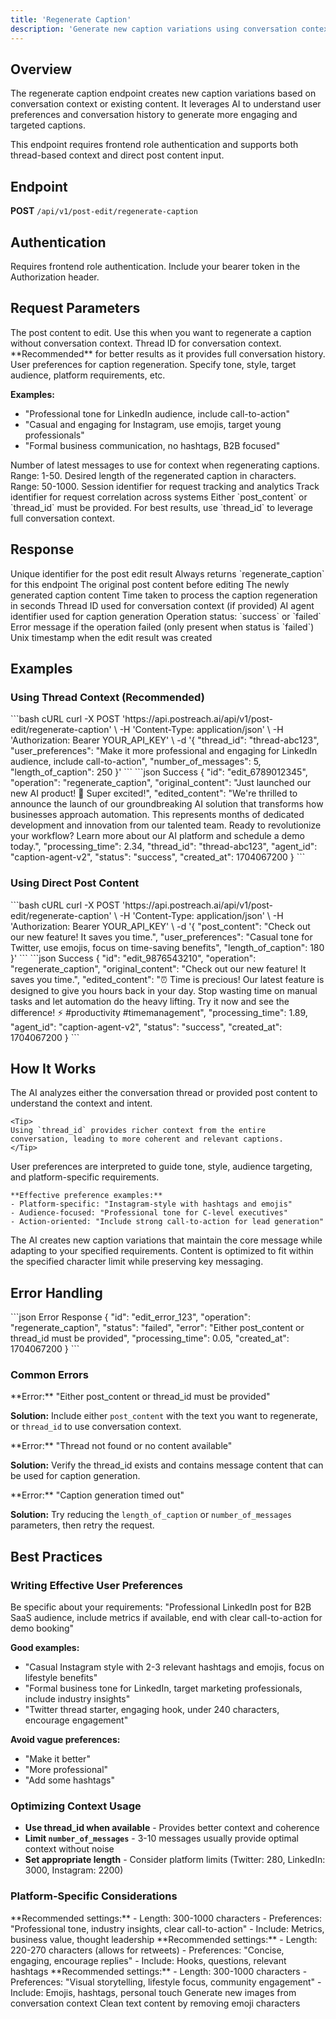 ```yaml
---
title: 'Regenerate Caption'
description: 'Generate new caption variations using conversation context and user preferences'
---
```


## Overview

The regenerate caption endpoint creates new caption variations based on conversation context or existing content. It leverages AI to understand user preferences and conversation history to generate more engaging and targeted captions.

<Info>
This endpoint requires frontend role authentication and supports both thread-based context and direct post content input.
</Info>

## Endpoint

**POST** `/api/v1/post-edit/regenerate-caption`

## Authentication

<Warning>
Requires frontend role authentication. Include your bearer token in the Authorization header.
</Warning>

## Request Parameters

<ParamField body="post_content" type="string">
The post content to edit. Use this when you want to regenerate a caption without conversation context.
</ParamField>

<ParamField body="thread_id" type="string">
Thread ID for conversation context. **Recommended** for better results as it provides full conversation history.
</ParamField>

<ParamField body="user_preferences" type="string">
User preferences for caption regeneration. Specify tone, style, target audience, platform requirements, etc.

**Examples:**
- "Professional tone for LinkedIn audience, include call-to-action"
- "Casual and engaging for Instagram, use emojis, target young professionals"
- "Formal business communication, no hashtags, B2B focused"
</ParamField>

<ParamField body="number_of_messages" type="integer" default="10">
Number of latest messages to use for context when regenerating captions. Range: 1-50.
</ParamField>

<ParamField body="length_of_caption" type="integer" default="300">
Desired length of the regenerated caption in characters. Range: 50-1000.
</ParamField>

<ParamField body="session_id" type="string">
Session identifier for request tracking and analytics
</ParamField>

<ParamField body="track_id" type="string">
Track identifier for request correlation across systems
</ParamField>

<Note>
Either `post_content` or `thread_id` must be provided. For best results, use `thread_id` to leverage full conversation context.
</Note>

## Response

<ResponseField name="id" type="string">
Unique identifier for the post edit result
</ResponseField>

<ResponseField name="operation" type="string">
Always returns `regenerate_caption` for this endpoint
</ResponseField>

<ResponseField name="original_content" type="string">
The original post content before editing
</ResponseField>

<ResponseField name="edited_content" type="string">
The newly generated caption content
</ResponseField>

<ResponseField name="processing_time" type="number">
Time taken to process the caption regeneration in seconds
</ResponseField>

<ResponseField name="thread_id" type="string">
Thread ID used for conversation context (if provided)
</ResponseField>

<ResponseField name="agent_id" type="string">
AI agent identifier used for caption generation
</ResponseField>

<ResponseField name="status" type="string">
Operation status: `success` or `failed`
</ResponseField>

<ResponseField name="error" type="string">
Error message if the operation failed (only present when status is `failed`)
</ResponseField>

<ResponseField name="created_at" type="number">
Unix timestamp when the edit result was created
</ResponseField>

## Examples

### Using Thread Context (Recommended)

<RequestExample>
```bash cURL
curl -X POST 'https://api.postreach.ai/api/v1/post-edit/regenerate-caption' \
    -H 'Content-Type: application/json' \
    -H 'Authorization: Bearer YOUR_API_KEY' \
    -d '{
        "thread_id": "thread-abc123",
        "user_preferences": "Make it more professional and engaging for LinkedIn audience, include call-to-action",
        "number_of_messages": 5,
        "length_of_caption": 250
    }'
```
</RequestExample>

<ResponseExample>
```json Success
{
    "id": "edit_6789012345",
    "operation": "regenerate_caption",
    "original_content": "Just launched our new AI product! 🚀 Super excited!",
    "edited_content": "We're thrilled to announce the launch of our groundbreaking AI solution that transforms how businesses approach automation. This represents months of dedicated development and innovation from our talented team. Ready to revolutionize your workflow? Learn more about our AI platform and schedule a demo today.",
    "processing_time": 2.34,
    "thread_id": "thread-abc123",
    "agent_id": "caption-agent-v2",
    "status": "success",
    "created_at": 1704067200
}
```
</ResponseExample>

### Using Direct Post Content

<RequestExample>
```bash cURL
curl -X POST 'https://api.postreach.ai/api/v1/post-edit/regenerate-caption' \
    -H 'Content-Type: application/json' \
    -H 'Authorization: Bearer YOUR_API_KEY' \
    -d '{
        "post_content": "Check out our new feature! It saves you time.",
        "user_preferences": "Casual tone for Twitter, use emojis, focus on time-saving benefits",
        "length_of_caption": 180
    }'
```
</RequestExample>

<ResponseExample>
```json Success
{
    "id": "edit_9876543210",
    "operation": "regenerate_caption",
    "original_content": "Check out our new feature! It saves you time.",
    "edited_content": "⏰ Time is precious! Our latest feature is designed to give you hours back in your day. Stop wasting time on manual tasks and let automation do the heavy lifting. Try it now and see the difference! ⚡️ #productivity #timemanagement",
    "processing_time": 1.89,
    "agent_id": "caption-agent-v2",
    "status": "success",
    "created_at": 1704067200
}
```
</ResponseExample>

## How It Works

<Steps>
<Step title="Analyze Context">
    The AI analyzes either the conversation thread or provided post content to understand the context and intent.
    
    <Tip>
    Using `thread_id` provides richer context from the entire conversation, leading to more coherent and relevant captions.
    </Tip>
</Step>

<Step title="Apply Preferences">
    User preferences are interpreted to guide tone, style, audience targeting, and platform-specific requirements.
    
    **Effective preference examples:**
    - Platform-specific: "Instagram-style with hashtags and emojis"
    - Audience-focused: "Professional tone for C-level executives"
    - Action-oriented: "Include strong call-to-action for lead generation"
</Step>

<Step title="Generate Variations">
    The AI creates new caption variations that maintain the core message while adapting to your specified requirements.
</Step>

<Step title="Optimize Length">
    Content is optimized to fit within the specified character limit while preserving key messaging.
</Step>
</Steps>

## Error Handling

<ResponseExample>
```json Error Response
{
    "id": "edit_error_123",
    "operation": "regenerate_caption",
    "status": "failed",
    "error": "Either post_content or thread_id must be provided",
    "processing_time": 0.05,
    "created_at": 1704067200
}
```
</ResponseExample>

### Common Errors

<AccordionGroup>
<Accordion title="Missing Input Data">
**Error:** "Either post_content or thread_id must be provided"

**Solution:** Include either `post_content` with the text you want to regenerate, or `thread_id` to use conversation context.
</Accordion>

<Accordion title="Invalid Thread ID">
**Error:** "Thread not found or no content available"

**Solution:** Verify the thread_id exists and contains message content that can be used for caption generation.
</Accordion>

<Accordion title="Processing Timeout">
**Error:** "Caption generation timed out"

**Solution:** Try reducing the `length_of_caption` or `number_of_messages` parameters, then retry the request.
</Accordion>
</AccordionGroup>

## Best Practices

### Writing Effective User Preferences

<Tip>
Be specific about your requirements: "Professional LinkedIn post for B2B SaaS audience, include metrics if available, end with clear call-to-action for demo booking"
</Tip>

**Good examples:**
- "Casual Instagram style with 2-3 relevant hashtags and emojis, focus on lifestyle benefits"
- "Formal business tone for LinkedIn, target marketing professionals, include industry insights"
- "Twitter thread starter, engaging hook, under 240 characters, encourage engagement"

**Avoid vague preferences:**
- "Make it better"
- "More professional"
- "Add some hashtags"

### Optimizing Context Usage

- **Use thread_id when available** - Provides better context and coherence
- **Limit `number_of_messages`** - 3-10 messages usually provide optimal context without noise
- **Set appropriate length** - Consider platform limits (Twitter: 280, LinkedIn: 3000, Instagram: 2200)

### Platform-Specific Considerations

<Tabs>
<Tab title="LinkedIn">
**Recommended settings:**
- Length: 300-1000 characters
- Preferences: "Professional tone, industry insights, clear call-to-action"
- Include: Metrics, business value, thought leadership
</Tab>

<Tab title="Twitter">
**Recommended settings:**
- Length: 220-270 characters (allows for retweets)
- Preferences: "Concise, engaging, encourage replies"
- Include: Hooks, questions, relevant hashtags
</Tab>

<Tab title="Instagram">
**Recommended settings:**
- Length: 300-1000 characters
- Preferences: "Visual storytelling, lifestyle focus, community engagement"
- Include: Emojis, hashtags, personal touch
</Tab>
</Tabs>

<CardGroup cols={2}>
<Card title="Regenerate Image" icon="image" href="/api-reference/post-edit/regenerate-image">
    Generate new images from conversation context
</Card>

<Card title="Remove Emoji" icon="face-smile" href="/api-reference/post-edit/remove-emoji">
    Clean text content by removing emoji characters
</Card>
</CardGroup> 